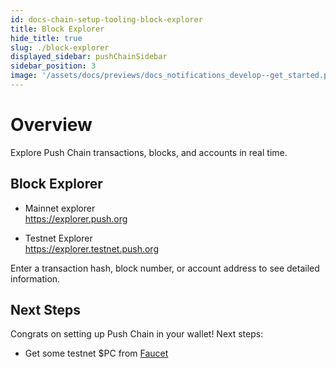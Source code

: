 ```yaml
---
id: docs-chain-setup-tooling-block-explorer
title: Block Explorer
hide_title: true
slug: ./block-explorer
displayed_sidebar: pushChainSidebar
sidebar_position: 3
image: '/assets/docs/previews/docs_notifications_develop--get_started.png'
---
```


# Overview

Explore Push Chain transactions, blocks, and accounts in real time.

<head>
  <title>{`Block Explorer | Tooling | Setup | Push Chain | Push Documentation`}</title>
</head>


## Block Explorer

- Mainnet explorer <br />
  https://explorer.push.org

- Testnet Explorer <br />
  https://explorer.testnet.push.org

Enter a transaction hash, block number, or account address to see detailed information.

<IFrameModal
  url='https://explorer.testnet.push.org'
  buttonTitle='Open Testnet Explorer'
  maxHeight='600px'
/>

## Next Steps

Congrats on setting up Push Chain in your wallet! Next steps:

- Get some testnet $PC from [Faucet](/docs/chain/setup/tooling/faucet)
